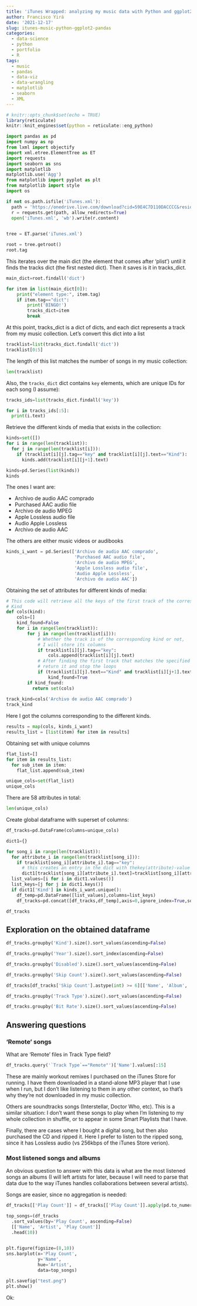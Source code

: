 ```yaml
---
title: 'iTunes Wrapped: analyzing my music data with Python and ggplot2'
author: Francisco Yirá
date: '2021-12-17'
slug: itunes-music-python-ggplot2-pandas
categories:
  - data-science
  - python
  - portfolio
  - R
tags:
  - music
  - pandas
  - data-viz
  - data-wrangling
  - matplotlib
  - seaborn
  - XML
---
```


```r
# knitr::opts_chunk$set(echo = TRUE)
library(reticulate)
knitr::knit_engines$set(python = reticulate::eng_python)
```

```python
import pandas as pd
import numpy as np
from lxml import objectify
import xml.etree.ElementTree as ET
import requests
import seaborn as sns
import matplotlib
matplotlib.use('Agg')
from matplotlib import pyplot as plt
from matplotlib import style
import os

```


```python
if not os.path.isfile('iTunes.xml'):
  path = 'https://onedrive.live.com/download?cid=59E4C7D110DACCCC&resid=59E4C7D110DACCCC%21595580&authkey=AM93Z8YvAb4JiBY'
  r = requests.get(path, allow_redirects=True)
  open('iTunes.xml', 'wb').write(r.content)
  

```


```python
tree = ET.parse('iTunes.xml')
```


```python
root = tree.getroot()
root.tag
```
This iterates over the main dict (the element that comes after 'plist') until it finds the tracks dict (the first nested dict). Then it saves is it in tracks_dict.
```python
main_dict=root.findall('dict')

for item in list(main_dict[0]):  
    print("element type:", item.tag)
    if item.tag=="dict":
        print('BINGO!')
        tracks_dict=item
        break

```

At this point, tracks_dict is a dict of dicts, and each dict represents a track from my music collection. Let's convert this dict into a list
```python
tracklist=list(tracks_dict.findall('dict'))
tracklist[0:5]
```
The length of this list matches the number of songs in my music collection:
```python
len(tracklist)
```

Also, the `tracks_dict` dict contains `key` elements, which are unique IDs for each song (I assume):
```python
tracks_ids=list(tracks_dict.findall('key'))

for i in tracks_ids[:5]:
  print(i.text)

```
Retrieve the different kinds of media that exists in the collection:
```python
kinds=set([])
for i in range(len(tracklist)):
  for j in range(len(tracklist[i])):
    if (tracklist[i][j].tag=="key" and tracklist[i][j].text=="Kind"):
      kinds.add(tracklist[i][j+1].text)

kinds=pd.Series(list(kinds))
kinds
```
The ones I want are:

* Archivo de audio AAC comprado
* Purchased AAC audio file
* Archivo de audio MPEG
* Apple Lossless audio file
* Audio Apple Lossless
* Archivo de audio AAC

The others are either music videos or audibooks
```python
kinds_i_want = pd.Series(['Archivo de audio AAC comprado',
                          'Purchased AAC audio file',
                          'Archivo de audio MPEG',
                          'Apple Lossless audio file',
                          'Audio Apple Lossless',
                          'Archivo de audio AAC'])
```

Obtaining the set of attributes for different kinds of media:
```python
# This code will retrieve all the keys of the first track of the corresponding
# Kind
def cols(kind):
    cols=[]
    kind_found=False
    for i in range(len(tracklist)):
        for j in range(len(tracklist[i])):
            # Whether the track is of the corresponding kind or not, 
            # I will store its columns
            if tracklist[i][j].tag=="key":
                cols.append(tracklist[i][j].text)
            # After finding the first track that matches the specified track,
            # return it and stop the loops 
            if (tracklist[i][j].text=="Kind" and tracklist[i][j+1].text==kind):
                kind_found=True
        if kind_found:
          return set(cols)
              
track_kind=cols('Archivo de audio AAC comprado')
track_kind
```

Here I got the columns corresponding to the different kinds.
```python
results = map(cols, kinds_i_want)
results_list = [list(item) for item in results]
```

Obtaining set with unique columns 
```python
flat_list=[]
for item in results_list:
  for sub_item in item:
    flat_list.append(sub_item)

unique_cols=set(flat_list)
unique_cols
```
There are 58 attributes in total:
```python
len(unique_cols)
```


Create global dataframe with superset of columns:
```python
df_tracks=pd.DataFrame(columns=unique_cols)

dict1={}

for song_i in range(len(tracklist)):
  for attribute_i in range(len(tracklist[song_i])):
    if tracklist[song_i][attribute_i].tag=="key":
      # this creates an entry in the dict with thekey(attribute)-value pair
      dict1[tracklist[song_i][attribute_i].text]=tracklist[song_i][attribute_i+1].text
  list_values=[i for i in dict1.values()]
  list_keys=[j for j in dict1.keys()]
  if dict1['Kind'] in kinds_i_want.unique():
    df_temp=pd.DataFrame([list_values],columns=list_keys)
    df_tracks=pd.concat([df_tracks,df_temp],axis=0,ignore_index=True,sort=True)

```


```python
df_tracks
```


## Exploration on the obtained dataframe
```python
df_tracks.groupby('Kind').size().sort_values(ascending=False)
```
```python
df_tracks.groupby('Year').size().sort_index(ascending=False)
```
```python
df_tracks.groupby('Disabled').size().sort_values(ascending=False)
```
```python
df_tracks.groupby('Skip Count').size().sort_values(ascending=False)
```
```python
df_tracks[df_tracks['Skip Count'].astype(int) >= 6][['Name', 'Album', 'Skip Count']]
```


```python
df_tracks.groupby('Track Type').size().sort_values(ascending=False)
```
```python
df_tracks.groupby('Bit Rate').size().sort_values(ascending=False)
```

## Answering questions

### 'Remote' songs
What are 'Remote' files in Track Type field?
```python
df_tracks.query('`Track Type`=="Remote"')['Name'].values[:15]
```
These are mainly workout remixes I purchased on the iTunes Store for running. I have them downloaded in a stand-alone MP3 player that I use when I run, but I don't like listening to them in any other context, so that's why they're not downloaded in my music collection.

Others are soundtracks songs (Interstellar, Doctor Who, etc). This is a similar situation: I don't want these songs to play when I'm listening to my whole collection in shuffle, or to appear in some Smart Playlists that I have.

Finally, there are cases where I bought a digital song, but then also purchased the CD and ripped it. Here I prefer to listen to the ripped song, since it has Lossless audio (vs 256kbps of the iTunes Store verion). 

### Most listened songs and albums

An obvious question to answer with this data is what are the most listened songs an albums (I will left artists for later, because I will need to parse that data due to the way iTunes handles collaborations between several artists).

Songs are easier, since no aggregation is needed:
```python
df_tracks[['Play Count']] = df_tracks[['Play Count']].apply(pd.to_numeric)
```


```python
top_songs=(df_tracks
  .sort_values(by='Play Count', ascending=False)
  [['Name', 'Artist', 'Play Count']]
  .head(10))
  
```


```python
plt.figure(figsize=(8,10))
sns.barplot(x='Play Count',
            y='Name',
            hue='Artist',
            data=top_songs)

plt.savefig("test.png")
plt.show()
```
Ok: 
